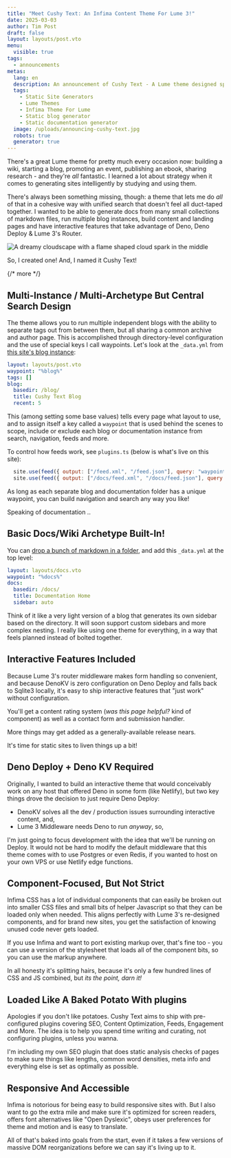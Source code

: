 ```yaml
---
title: "Meet Cushy Text: An Infima Content Theme For Lume 3!"
date: 2025-03-03
author: Tim Post
draft: false
layout: layouts/post.vto
menu:
  visible: true
tags:
  - announcements
metas:
  lang: en
  description: An announcement of Cushy Text - A Lume theme designed specifically to suit the needs of content-rich websites.
  tags:
    - Static Site Generators
    - Lume Themes
    - Infima Theme For Lume
    - Static blog generator
    - Static documentation generator
  image: /uploads/announcing-cushy-text.jpg
  robots: true
  generator: true
---
```


There's a great Lume theme for pretty much every occasion now: building a wiki, starting 
a blog, promoting an event, publishing an ebook, sharing research - and  they're _all_ 
fantastic. I learned a lot about strategy when it comes to generating sites intelligently
by studying and using them.

There's always been something missing, though: a theme that lets me do _all_ of that in 
a cohesive way with unified search that doesn't feel all duct-taped together. I wanted
to be able to generate docs from many small collections of markdown files, run multiple
blog instances, build content and landing pages and have interactive features that take 
advantage of Deno, Deno Deploy & Lume 3's Router.

<img class="blog_image" 
  src="/uploads/announcing-cushy-text.jpg" 
  alt="A dreamy cloudscape with a flame shaped cloud spark in the middle" 
  title="A Dreamy Text Template For Lume 3" />

So, I created one! And, I named it Cushy Text!

{/* more */}

## Multi-Instance / Multi-Archetype But Central Search Design

The theme allows you to run multiple independent blogs with the ability to separate
tags out from between them, but all sharing a common archive and author page. This
is accomplished through directory-level configuration and the use of special keys 
I call waypoints. Let's look at the `_data.yml` from [this site's blog instance](/blog/):

```yml
layout: layouts/post.vto
waypoint: "%blog%"
tags: []
blog:
  basedir: /blog/
  title: Cushy Text Blog
  recent: 5
```

This (among setting some base values) tells every page what layout to use, and 
to assign itself a key called a `waypoint` that is used behind the scenes to 
scope, include or exclude each blog or documentation instance from search,
navigation, feeds and more. 

To control how feeds work, see `plugins.ts` (below is what's live on this site):

```js
  site.use(feed({ output: ["/feed.xml", "/feed.json"], query: "waypoint=%blog%" }))
  site.use(feed({ output: ["/docs/feed.xml", "/docs/feed.json"], query: "waypoint=%docs%" }))
```

As long as each separate blog and documentation folder has a unique waypoint,
you can build navigation and search any way you like!

Speaking of documentation ..

## Basic Docs/Wiki Archetype Built-In!

You can [drop a bunch of markdown in a folder](/docs/), and add this `_data.yml` at the 
top level:

```yml
layout: layouts/docs.vto
waypoint: "%docs%"
docs:
  basedir: /docs/
  title: Documentation Home
  sidebar: auto
```

Think of it like a very light version of a blog that generates its own sidebar based on 
the directory. It will soon support custom sidebars and more complex nesting. I really
like using one theme for everything, in a way that feels planned instead of bolted together.

## Interactive Features Included

Because Lume 3's router middleware makes form handling so convenient, and because DenoKV
is zero configuration on Deno Deploy and falls back to Sqlite3 locally, it's easy to ship
interactive features that "just work" without configuration.

You'll get a content rating system (_was this page helpful?_ kind of component) as well
as a contact form and submission handler.

More things may get added as a generally-available release nears.

It's time for static sites to liven things up a bit!

## Deno Deploy + Deno KV Required

Originally, I wanted to build an interactive theme that would conceivably work on any
host that offered Deno in some form (like Netlify), but two key things drove the decision
to just require Deno Deploy:

 - DenoKV solves all the dev / production issues surrounding interactive content, and, 
 - Lume 3 Middleware needs Deno to run _anyway_, so, 

I'm just going to focus development with the idea that we'll be running on Deploy. It would
not be hard to modify the default middleware that this theme comes with to use Postgres 
or even Redis, if you wanted to host on your own VPS or use Netlify edge functions.

## Component-Focused, But Not Strict 

Infima CSS has a lot of individual components that can easily be broken out into smaller
CSS files and small bits of helper Javascript so that they can be loaded only when needed. 
This aligns perfectly with Lume 3's re-designed components, and for brand new sites, you
get the satisfaction of knowing unused code never gets loaded.

If you use Infima and want to port existing markup over, that's fine too - you can use a 
version of the stylesheet that loads all of the component bits, so you can use the markup
anywhere. 

In all honesty it's splitting hairs, because it's only a few hundred lines of CSS and JS
combined, but _its the point, darn it!_

## Loaded Like A Baked Potato With plugins

Apologies if you don't like potatoes. Cushy Text aims to ship with pre-configured plugins 
covering SEO, Content Optimization, Feeds, Engagement and More. The idea is to help you 
spend time writing and curating, not configuring plugins, unless you wanna.

I'm including my own SEO plugin that does static analysis checks of pages to make sure
things like lengths, common word densities, meta info and everything else is set as 
optimally as possible. 

## Responsive And Accessible

Infima is notorious for being easy to build responsive sites with. But I also want to go 
the extra mile and make sure it's optimized for screen readers, offers font alternatives 
like "Open Dyslexic", obeys user preferences for theme and motion and is easy to translate.

All of that's baked into goals from the start, even if it takes a few versions of massive
DOM reorganizations before we can say it's living up to it.
